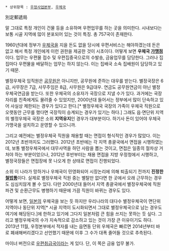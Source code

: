  * 상위항목 : [[우정사업본부]], [[우체국]]

別定郵遞局

말 그대로 특정 개인이 건물 등을 소유하며 우편업무를 하는 곳을 의미한다. 시내보다는 보통 시골 지역에 많이 분포되어 있는 것이 특징. 총 757국이 존재한다.

1960년대에 정부가 [[우체국]]을 지을 돈도 없을 당시에 우편서비스는 해야하겠는데 돈은 없고 해서 특정 개인에게 이런 권한을 제공한 것이 시초이다. 어떻게 보면 '''우체국 [[가맹점]]'''이다. 업무는 우편물 접수 및 우편집중국으로의 수발송, 금융업무를 담당한다. 그러나 집집마다 우편물을 배달하는 업무는 하지 않는다. 이는 집배국 소속 집배원이 담당하고 있기 때문.

별정우체국 임직원은 [[공무원]]은 아니지만, 공무원에 준하는 대우를 받는다. 별정국장은 6급, 사무장은 7급, 사무주임은 8급, 사무원은 9급대우. 연금도 공무원연금이 아닌 별정우체국연금을 받는다. 또한 우체국의 소유자가 국장으로 지낼 수가 있다. 과거에는 국장 자리를 친족에게도 물려줄 수 있었지만, 2000년대 들어서는 정부에서 많이 단속하고 있어 사실상 제한되는 경우가 있다고 한다.[* 별정우체국 국장의 가족이 우체국 직원으로 오랫동안 근무를 했다면 국장직이 승계되는 경우가 있기는 하다.] 그래도 읍·면단위 지역의 별정우체국 국장은 소위 '''지역유지'''인 경우가 대부분이다. 하기사 돈이 있어야 우체국 가맹국을 설치하고 운영할 수 있으니까.

그리고 예전에는 별정우체국 직원을 채용할 때는 면접이 형식적인 경우가 많았다. 이는 2012년 초반까지도 그러했다. 2012년 초반에는 각 지역 총괄국에서 면접을 시행하였는데, 보통 별정우체국에서 대무사역을 하던 사람을 뽑는 것이고, 면접은 일종의 절차상 거처야 하는 부분이었으나, 2012년 후반부터는 채용 면접을 지방 우정청에서 시행하고, 별정국장들은 면접장에 못 나오게 한 상태로 면접이 진행되었다.

소위 이 나라가 망하거나 우체국이 민영화되어 시장논리에 의해 퇴출되기 전까지 '''진정한 [[철밥통]]'''이다. 실제로 별정우체국 직원 중는 별탈만 없다면 한 곳에서 오래 근무하는 경우도 심심치않게 볼 수 있다. 다만 2000년대 들어서 지역 총괄국에서 별정우체국에 직원파견 및 순환근무도 병행하기 때문에 가끔 직원이 바뀌는 경우도 있다.

어떻게 보면, [[일본]]의 우체국을 보는 듯 하지만 우리나라의 대다수 별정우체국이 면단위지역이나 동단위 지역[* 시골 지역이 도시화되면서 그대로 별정우체국으로 남는 경우도 여기에 해당된다.]에 한하고 있기에 그다지 일본처럼 큰 힘을 쓰지는 못하는 듯 싶다. 그리고 별정우체국의 수가 지속적으로 감소하고 있는 것이 가장 큰 이유이기도 하다. 2013년 11월, 우정본부에서 적자를 내는 읍면동 단위 우체국은 빠르면 2014년부터 바로 폐쇄해버리겠다고 선언했기 때문에 이후 그 수가 대폭 줄어들 것으로 추측된다.

마이너 버전으로 [[우편취급국]]이라는 게 있다. 단, 이 쪽은 금융 업무 불가.
